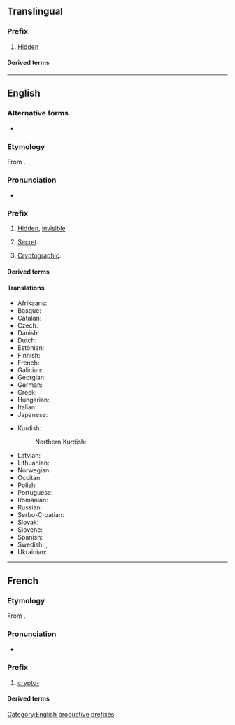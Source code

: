 {{also|crypto}}
==Translingual==

===Prefix===
{{head|mul|prefix}}

# [[hidden|Hidden]]

====Derived terms====
{{prefixsee|mul}}

----

==English==

===Alternative forms===
* {{l|en|crypt-}} {{qualifier|prevocalic}}

===Etymology===
From {{der|en|grc|κρυπτός||hidden, secret}}.

===Pronunciation===
* {{a|GA}} {{IPA|en|/kɹɪptoʊ-/}}

===Prefix===
{{en-prefix}}

# [[hidden|Hidden]], [[invisible]].
#: {{prefixusex|en|crystalline|cryptocrystalline}}
#: {{prefixusex|en|zoology|cryptozoology}}
# [[secret|Secret]].
#: {{prefixusex|en|fascist|crypto-fascist|alt2=cryptofascist}}
# [[cryptographic|Cryptographic]].
#: {{prefixusex|en|function|cryptofunction}}
#: {{prefixusex|en|variable|cryptovariable}}

====Derived terms====
{{prefixsee|en}}
{{der4|en|crypto
|cryptoclastic
|cryptococcosis
|cryptococcus
|cryptogam
|cryptomeria
|cryptorchism
|cryptosporidiosis
|cryptosporidium
|cryptozoite
|encryption
|crypto-Jew
}}

====Translations====
{{trans-top}}
* Afrikaans: {{t|af|kripto-}}
* Basque: {{t|eu|kripto-}}
* Catalan: {{t|ca|cripto-}}
* Czech: {{t+|cs|krypto-}}
* Danish: {{t+|da|krypto-}}
* Dutch: {{t+|nl|crypto-}}
* Estonian: {{t|et|krüpto-}}
* Finnish: {{t|fi|krypto-}}
* French: {{t+|fr|crypto-}}
* Galician: {{t|gl|cripto-}}
* Georgian: {{t|ka|კრიპტო-}}
* German: {{t+|de|krypto-}}
* Greek: {{t+|el|κρυπτο-}}
* Hungarian: {{t|hu|kripto-}}
* Italian: {{t|it|cripto-}}
* Japanese: {{t+|ja|隠れる|alt=隠れ|tr=kakure}}
{{trans-mid}}
* Kurdish:
*: Northern Kurdish: {{t+|kmr|krîpto-}}
* Latvian: {{t|lv|kripto-}}
* Lithuanian: {{t|lt|kripto-}}
* Norwegian: {{t|no|krypto-}}
* Occitan: {{t|oc|cripto-}}
* Polish: {{t|pl|krypto-}}
* Portuguese: {{t|pt|cripto-}}
* Romanian: {{t|ro|cripto-}}
* Russian: {{t|ru|крипто-}}
* Serbo-Croatian: {{t|sh|крипто-}}
* Slovak: {{t|sk|krypto-}}
* Slovene: {{t|sl|kripto-}}
* Spanish: {{t|es|cripto-}}
* Swedish: {{t|sv|krypto-}}, {{t+|sv|lönn-}}
* Ukrainian: {{t|uk|крипто-}}
{{trans-bottom}}

[[Category:English productive prefixes]]

----

==French==

===Etymology===
From {{der|fr|grc|κρυπτός||hidden, secret}}.

===Pronunciation===
* {{audio|fr|LL-Q150 (fra)-Lyokoï-crypto-.wav|Audio}}

===Prefix===
{{fr-prefix}}

# [[#English|crypto-]]

====Derived terms====
{{prefixsee|fr}}
{{der4|fr|cryptage
|cryptanalyse
|cryptanalyste
|cryptand
|cryptant
|cryptarithmétique
|cryptate
|crypte
|cryptement
|crypténamine
|cryptenveloppe
|crypter
|cryptesthésie
|crypteur
|cryptie
|cryptique
|cryptoanalyse
|crypto-analyse
|cryptoanalyste
|cryptoanalytique
|crypto-anarchisme
|crypto-anarchiste
|cryptobatholitique
|cryptobiose
|cryptobium
|cryptobranche
|cryptocalvinisme
|cryptocalviniste
|cryptocentre
|cryptocéphale
|cryptocérate
|cryptochimère
|cryptochrome
|cryptoclimat
|cryptoclimatologie
|cryptoclimatologique
|cryptococcose
|cryptocommunisme
|crypto-communisme
|cryptocommuniste
|crypto-communiste
|cryptocorpocollinite
|cryptocotylédone
|cryptocristal
|cryptocristallin
|cryptocyste
|cryptodate
|cryptodère
|cryptodicyclique
|cryptodire
|cryptodiversité
|cryptodroite
|cryptoefflorescence
|crypto-efflorescence
|crypto-empreinte
|crypto-endomitose
|crypto-fascisme
|crypto-fasciste
|cryptofaune
|cryptogame
|cryptogamie
|cryptogamique
|cryptogamiste
|cryptogélocollinite
|cryptogénétique
|cryptogénique
|cryptogonomérie
|cryptogramme
|cryptographe
|cryptographie
|cryptographier
|cryptographique
|cryptographiquement
|cryptohalite
|crypto-haplomitose
|cryptolapiés
|cryptolite
|cryptologie
|cryptologique
|cryptologue
|cryptoloppe
|cryptomacéral
|cryptomane
|cryptomaniaque
|cryptomanie
|cryptoménorrhée
|cryptomère
|cryptomérie
|cryptomérique
|cryptomètre
|cryptomitose
|cryptomnésie
|cryptomonade
|cryptonyme
|cryptopartie
|cryptopériode
|cryptoperthite
|cryptophage
|cryptophagidé
|cryptophone
|cryptophonie
|cryptophonique
|cryptophyte
|cryptopolyploïde
|cryptopolyploïdie
|cryptopine
|cryptopode
|cryptoportique
|crypto-portique
|cryptoprocte
|crypto-protectionnisme
|cryptoprotectionnisme
|cryptoprotectionniste
|cryptoradariste
|cryptorchide
|cryptorchidie
|cryptorchidisme
|cryptorhynque
|cryptorithme
|cryptosporidie
|cryptosporidiose
|cryptostome
|cryptosystème
|cryptotélégraphie
|cryptotélégraphique
|cryptotélinite
|cryptoténie
|cryptotoxine
|cryptovitrodétrinite
|cryptoxanthène
|cryptoxanthine
|cryptozoïte
|cryptozoologie
|cryptozoologique
|cryptozoologiste
|décrypter
}}